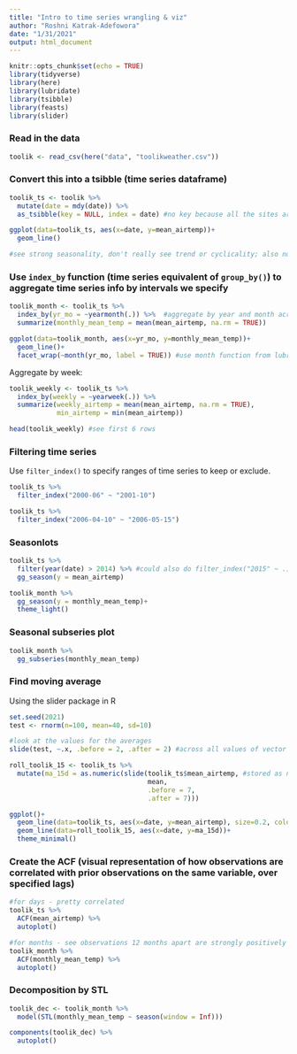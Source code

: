 ```yaml
---
title: "Intro to time series wrangling & viz"
author: "Roshni Katrak-Adefowora"
date: "1/31/2021"
output: html_document
---
```


```r
knitr::opts_chunk$set(echo = TRUE)
library(tidyverse)
library(here)
library(lubridate)
library(tsibble)
library(feasts)
library(slider)
```

### Read in the data
```r
toolik <- read_csv(here("data", "toolikweather.csv"))
```

### Convert this into a tsibble (time series dataframe)
```r
toolik_ts <- toolik %>% 
  mutate(date = mdy(date)) %>% 
  as_tsibble(key = NULL, index = date) #no key because all the sites are the same, so no obvious grouping
```

```r
ggplot(data=toolik_ts, aes(x=date, y=mean_airtemp))+
  geom_line()

#see strong seasonality, don't really see trend or cyclicality; also no big outliers or gaps in the data
```

### Use `index_by` function (time series equivalent of `group_by()`) to aggregate time series info by intervals we specify
```r
toolik_month <- toolik_ts %>% 
  index_by(yr_mo = ~yearmonth(.)) %>%  #aggregate by year and month across entire time series
  summarize(monthly_mean_temp = mean(mean_airtemp, na.rm = TRUE))

ggplot(data=toolik_month, aes(x=yr_mo, y=monthly_mean_temp))+
  geom_line()+
  facet_wrap(~month(yr_mo, label = TRUE)) #use month function from lubridate to pull month from yr_mo column
```
Aggregate by week:
```r
toolik_weekly <- toolik_ts %>% 
  index_by(weekly = ~yearweek(.)) %>% 
  summarize(weekly_airtemp = mean(mean_airtemp, na.rm = TRUE),
            min_airtemp = min(mean_airtemp))

head(toolik_weekly) #see first 6 rows
```

### Filtering time series

Use `filter_index()` to specify ranges of time series to keep or exclude.
```r
toolik_ts %>% 
  filter_index("2000-06" ~ "2001-10")
```

```r
toolik_ts %>% 
  filter_index("2006-04-10" ~ "2006-05-15")
```

### Seasonlots
```r
toolik_ts %>% 
  filter(year(date) > 2014) %>% #could also do filter_index("2015" ~ .)
  gg_season(y = mean_airtemp)

toolik_month %>% 
  gg_season(y = monthly_mean_temp)+
  theme_light()
```

### Seasonal subseries plot
```r
toolik_month %>% 
  gg_subseries(monthly_mean_temp)
```

### Find moving average

Using the slider package in R
```r
set.seed(2021)
test <- rnorm(n=100, mean=40, sd=10)

#look at the values for the averages
slide(test, ~.x, .before = 2, .after = 2) #across all values of vector x, extends to 2 values before and 2 values after
```

```r
roll_toolik_15 <- toolik_ts %>% 
  mutate(ma_15d = as.numeric(slide(toolik_ts$mean_airtemp, #stored as numeric instead of list
                                   mean,
                                   .before = 7,
                                   .after = 7)))

ggplot()+
  geom_line(data=toolik_ts, aes(x=date, y=mean_airtemp), size=0.2, color="gray")+
  geom_line(data=roll_toolik_15, aes(x=date, y=ma_15d))+
  theme_minimal()
```

### Create the ACF (visual representation of how observations are correlated with prior observations on the same variable, over specified lags)
```r
#for days - pretty correlated
toolik_ts %>% 
  ACF(mean_airtemp) %>% 
  autoplot()

#for months - see observations 12 months apart are strongly positively correlated. 6 or 18 months apart are negatively correlated.
toolik_month %>% 
  ACF(monthly_mean_temp) %>% 
  autoplot()
```

### Decomposition by STL
```r
toolik_dec <- toolik_month %>% 
  model(STL(monthly_mean_temp ~ season(window = Inf)))

components(toolik_dec) %>% 
  autoplot()
```

